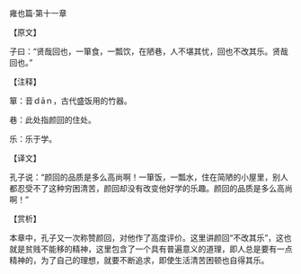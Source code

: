 

雍也篇·第十一章

【原文】

子曰：“贤哉回也，一箪食，一瓢饮，在陋巷，人不堪其忧，回也不改其乐。贤哉回也。”

【注释】

箪：音ｄāｎ，古代盛饭用的竹器。

巷：此处指颜回的住处。

乐：乐于学。

【译文】

孔子说：“颜回的品质是多么高尚啊！一箪饭，一瓢水，住在简陋的小屋里，别人都忍受不了这种穷困清苦，颜回却没有改变他好学的乐趣。颜回的品质是多么高尚啊！”

【赏析】

本章中，孔子又一次称赞颜回，对他作了高度评价。这里讲颜回“不改其乐”，这也就是贫贱不能移的精神，这里包含了一个具有普遍意义的道理，即人总是要有一点精神的，为了自己的理想，就要不断追求，即使生活清苦困顿也自得其乐。

